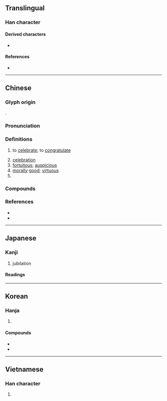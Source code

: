 {{also|庆}}
{{character info}}
==Translingual==

===Han character===
{{Han char|rn=61|rad=心|as=11|sn=15|four=00247|canj=IXE|ids=⿸⿸广⿻コ⿰丨丨⿱乛𢖻}}
{{attention|mul|it would be great to get a "stroke order diagram" for this one}}

====Derived characters====
* {{l|mul|[[櫦]], [[羻]], [[𡂻]], [[𥽝]], [[𨯙]], [[𪮿]], [[𪷸]], [[𫑭]], [[𮆯]]}}

====References====
* {{Han ref|kx=0400.130|dkj=11145|dj=0740.080|hdz=20903.090|uh=6176|ud=24950|bh=BC79|bd=48249}}

----

==Chinese==
{{zh-forms|s=庆|alt=𢙎,𢞢,𢝑}}

===Glyph origin===
{{Han etym}}
{{Han compound|廌|心|t1=legendary animal|t2=heart|ls=ic}}.

===Pronunciation===
{{zh-pron
|m=qìng
|m-s=qin4
|c=hing3
|c-t=hen1
|g=qin3
|h=pfs=khin;gd=kin4
|j=qing3
|mb=ke̿ng
|md=kéng
|mn=ml,jj,tw:khèng/ml:khiàⁿ
|mn-t=kêng3
|w=2qin
|x=qin4
|mc=y
|oc=y
|cat=v,n,a,pn
}}

===Definitions===
{{zh-hanzi}}

# to [[celebrate]]; to [[congratulate]]
#: {{zh-x|慶祝|to celebrate}}
# [[celebration]]
# [[fortuitous]]; [[auspicious]]
# [[morally]] [[good]]; [[virtuous]]
# {{surname|zh}}

===Compounds===
{{zh-der|慶祝|慶大霉素|慶典|慶賀|慶壽|慶幸|國慶日|不通弔慶|慶成|慶雲|寶慶|嘉慶|慶生|慶流子孫|慶曆|慶忌|慶士|慶功宴|慶功|慶伯利|具慶|吉慶|弄璋之慶|彈冠相慶|慶弔|家慶|婚喪喜慶|大慶|慶喜|慶生會|國慶|喜慶|同慶|吉慶無虞|天慶|吉凶慶弔|慶賞|懸弧之慶|普天同慶|率土同慶|積善餘慶|稱慶|祥風慶雲|拜家慶|溥天同慶|校慶|景星慶雲|週年慶|長慶集|衍慶|額手稱慶|重慶|節慶|餘慶|螽斯之慶|長慶體|誌慶|舉觴稱慶|一人有慶|休慶|作慶|先號後慶|具慶下|冥慶|協慶|合慶|吉慶花|善慶|嘉慶子|國慶節|展慶|延慶|延慶節|弔慶|忻慶|恩慶|悚慶|慶仰|慶削|慶勉|慶卹|慶卿|慶吊|慶命|慶唁|慶問|慶善|慶基|慶室|慶宥|慶幣|慶幫|慶廉|慶延|慶忌冠|慶快|慶忭|慶恤|慶悅|慶惠|慶慰|慶成宴|慶戴|慶抃|慶拜|慶施|慶旦|慶會|慶期|慶殃|慶氏學|慶泰|慶洽|慶渥|慶演|慶澤|慶煖|慶煙|慶父|慶牘|慶瑞|慶祉|慶祚|慶祥|慶福|慶禮|慶笑|慶節|慶綿|慶緒|慶羨|慶育|慶膺|慶色|慶荷|慶薀|慶裔|慶覃|慶觴|慶誕|慶謁|慶譽|慶豐司|慶賚|慶賜|慶賴|慶躍|慶輝|慶都|慶門|慶閥|慶陰|慶隆|慶霄|慶靈|慶餘|慶騰|成慶|拜慶|朝慶|榮慶|欣慶|歡慶|河清雲慶|洽慶|珍慶|瑞慶|瑞慶節|皇慶|祚慶|祝慶|祥慶|福慶|福慶錢|積慶|興慶|舉手相慶|行慶|表慶|覃慶|誕慶|貤慶|賀慶|賜慶|賞慶|贊慶|遐慶|遺慶|鍾慶|長慶|長慶赤|門慶|隆慶|隆慶窯|靈慶|額慶|額手慶|額手相慶|顯慶|顯慶輅|鴻慶|鴻慶宮|安慶|安慶梆子|婚慶|慶叶弄璋|慶叶弄瓦|慶溢北堂|慶衍龍孫|懋遷有慶|桐枝衍慶}}

===References===
* {{R:yue:Hanzi}}
* {{R:twedu|A01424}}

----

==Japanese==

===Kanji===
{{ja-kanji|grade=c|rs=心11}}

# jubilation

====Readings====
{{ja-readings
|goon=きょう
|kanon=けい
|kun=よ-い, よろこ-ぶ
}}

----

==Korean==

===Hanja===
{{ko-hanja|경사|경}}

# {{hanja form of|경|[[celebration]]}}

====Compounds====
* {{ko-l|경사|[[happy]] [[event]]; [[auspicious]] [[occasion]]|慶事}}
* {{ko-l|국경일|[[national]] [[holiday]]|國慶日}}

----

==Vietnamese==

===Han character===
{{vi-readings|reading=khánh, khương|rs=心11}}

# {{rfdef|vi|sort=心11}}